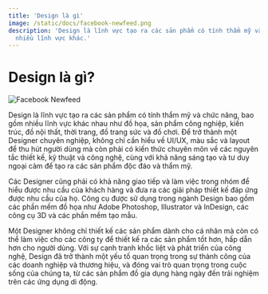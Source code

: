 ```yaml
---
title: 'Design là gì'
image: /static/docs/facebook-newfeed.png
description: 'Design là lĩnh vực tạo ra các sản phẩm có tính thẩm mỹ và chức năng, bao gồm
  nhiều lĩnh vực khác.'
---
```


# Design là gì?

![Facebook Newfeed](/static/docs/facebook-newfeed.png)

Design là lĩnh vực tạo ra các sản phẩm có tính thẩm mỹ và chức năng, bao gồm
nhiều lĩnh vực khác nhau như đồ họa, sản phẩm công nghiệp, kiến trúc, đồ nội
thất, thời trang, đồ trang sức và đồ chơi. Để trở thành một Designer chuyên
nghiệp, không chỉ cần hiểu về UI/UX, màu sắc và layout để thu hút người dùng mà
còn phải có kiến thức chuyên môn về các nguyên tắc thiết kế, kỹ thuật và công
nghệ, cùng với khả năng sáng tạo và tư duy ngoại cảm để tạo ra các sản phẩm độc
đáo và thẩm mỹ.

Các Designer cũng phải có khả năng giao tiếp và làm việc trong nhóm để hiểu được
nhu cầu của khách hàng và đưa ra các giải pháp thiết kế đáp ứng được nhu cầu của
họ. Công cụ được sử dụng trong ngành Design bao gồm các phần mềm đồ họa như
Adobe Photoshop, Illustrator và InDesign, các công cụ 3D và các phần mềm tạo
mẫu.

Một Designer không chỉ thiết kế các sản phẩm dành cho cá nhân mà còn có thể làm
việc cho các công ty để thiết kế ra các sản phẩm tốt hơn, hấp dẫn hơn cho người
dùng. Với sự cạnh tranh khốc liệt và phát triển của công nghệ, Design đã trở
thành một yếu tố quan trọng trong sự thành công của các doanh nghiệp và thương
hiệu, và đóng vai trò quan trọng trong cuộc sống của chúng ta, từ các sản phẩm
đồ gia dụng hàng ngày đến trải nghiệm trên các ứng dụng di động.
